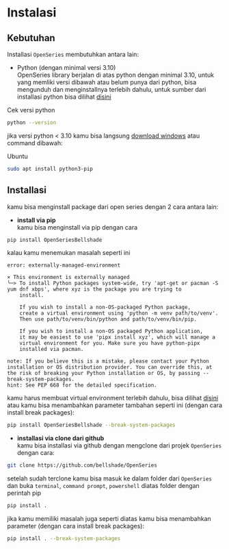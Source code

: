 # Instalasi

## Kebutuhan

Installasi `OpenSeries` membutuhkan antara lain:

-   Python (dengan minimal versi 3.10)<br /> OpenSeries library berjalan di atas python dengan minimal 3.10, untuk yang memliki versi dibawah atau belum punya dari python, bisa mengunduh dan menginstallnya terlebih dahulu, untuk sumber dari installasi python bisa dilihat [disini](https://www.python.org/downloads/)

Cek versi python

```bash
python --version
```

jika versi python < 3.10 kamu bisa langsung [download windows](https://www.python.org/ftp/python/3.12.1/python-3.12.1-amd64.exe) atau command dibawah:

Ubuntu

```bash
sudo apt install python3-pip
```

## Installasi

kamu bisa menginstall package dari open series dengan 2 cara antara lain:

-   **install via pip**<br/>kamu bisa menginstall via pip dengan cara

```bash
pip install OpenSeriesBellshade
```

kalau kamu menemukan masalah seperti ini

```
error: externally-managed-environment

× This environment is externally managed
╰─> To install Python packages system-wide, try 'apt-get or pacman -S yum dnf xbps', where xyz is the package you are trying to
    install.

    If you wish to install a non-OS-packaged Python package,
    create a virtual environment using 'python -m venv path/to/venv'.
    Then use path/to/venv/bin/python and path/to/venv/bin/pip.

    If you wish to install a non-OS packaged Python application,
    it may be easiest to use 'pipx install xyz', which will manage a
    virtual environment for you. Make sure you have python-pipx
    installed via pacman.

note: If you believe this is a mistake, please contact your Python installation or OS distribution provider. You can override this, at the risk of breaking your Python installation or OS, by passing --break-system-packages.
hint: See PEP 668 for the detailed specification.
```

kamu harus membuat virtual environment terlebih dahulu, bisa dilihat [disini](https://docs.python.org/3/library/venv.html) atau kamu bisa menambahkan parameter tambahan seperti ini (dengan cara install break packages):

```bash
pip install OpenSeriesBellshade --break-system-packages
```

-   **installasi via clone dari github**<br/>kamu bisa installasi via github dengan mengclone dari projek `OpenSeries` dengan cara:

```bash
git clone https://github.com/bellshade/OpenSeries
```

setelah sudah terclone kamu bisa masuk ke dalam folder dari `OpenSeries` dan buka `terminal`, `command prompt`, `powershell` diatas folder dengan perintah pip

```bash
pip install .
```

jika kamu memiliki masalah juga seperti diatas kamu bisa menambahkan parameter (dengan cara install break packages):

```bash
pip install . --break-system-packages
```
